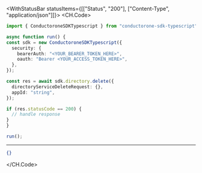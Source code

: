 

<WithStatusBar statusItems={[["Status", "200"], ["Content-Type", "application/json"]]}>
  <CH.Code>
  ```typescript Delete.ts
  import { ConductoroneSDKTypescript } from "conductorone-sdk-typescript";

async function run() {
  const sdk = new ConductoroneSDKTypescript({
    security: {
      bearerAuth: "<YOUR_BEARER_TOKEN_HERE>",
      oauth: "Bearer <YOUR_ACCESS_TOKEN_HERE>",
    },
  });

  const res = await sdk.directory.delete({
    directoryServiceDeleteRequest: {},
    appId: "string",
  });

  if (res.statusCode == 200) {
    // handle response
  }
}

run();
  ```
  ---

  ```json Example Response
  {}
  ```
  </CH.Code>
</WithStatusBar>
